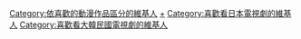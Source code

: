 

[[Category:依喜歡的動漫作品區分的維基人|Category:依喜歡的動漫作品區分的維基人]]
[[Category:交響情人夢|+]]
[[Category:喜歡看日本電視劇的維基人|Category:喜歡看日本電視劇的維基人]]
[[Category:喜歡看大韓民國電視劇的維基人|Category:喜歡看大韓民國電視劇的維基人]]